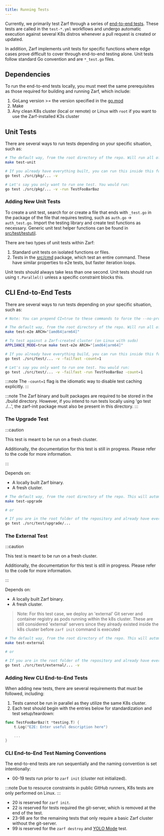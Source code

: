 ```yaml
---
title: Running Tests
---
```


Currently, we primarily test Zarf through a series of [end-to-end tests](https://github.com/zarf-dev/zarf/tree/main/src/test/e2e). These tests are called in the `test-*.yml` workflows and undergo automatic execution against several K8s distros whenever a pull request is created or updated.

In addition, Zarf implements unit tests for specific functions where edge cases prove difficult to cover through end-to-end testing alone. Unit tests follow standard Go convention and are `*_test.go` files.

## Dependencies

To run the end-to-end tests locally, you must meet the same prerequisites as those required for building and running Zarf, which include:

1. GoLang version >= the version specified in the [go.mod](https://github.com/zarf-dev/zarf/blob/main/go.mod)
2. Make
3. Any clean K8s cluster (local or remote) or Linux with `root` if you want to use the Zarf-installed K3s cluster

## Unit Tests

There are several ways to run tests depending on your specific situation, such as:

``` bash
# The default way, from the root directory of the repo. Will run all of the unit tests that are currently defined.
make test-unit

# If you already have everything built, you can run this inside this folder. This lets you customize the test run.
go test ./src/pkg/... -v

# Let's say you only want to run one test. You would run:
go test ./src/pkg/... -v -run TestFooBarBaz
```

### Adding New Unit Tests

To create a unit test, search for or create a file that ends with `_test.go` in the package of the file that requires testing, such as `auth.go` -> `auth_test.go`. Import the testing library and create test functions as necessary. Generic unit test helper functions can be found in [src/test/testutil](https://github.com/zarf-dev/zarf/tree/main/src/test/testutil).

There are two types of unit tests within Zarf:

1. Standard unit tests on isolated functions or files.
1. Tests in the [src/cmd](https://github.com/zarf-dev/zarf/tree/main/src/cmd) package, which test an entire command. These have similar properties to e2e tests, but faster iteration loops.

Unit tests should always take less than one second. Unit tests should run using `t.Parallel()` unless a specific constraint blocks this.


## CLI End-to-End Tests

There are several ways to run tests depending on your specific situation, such as:

``` bash
# Note: You can prepend CI=true to these commands to force the --no-progress flag like CI does

# The default way, from the root directory of the repo. Will run all of the tests against your chosen k8s distro. Will automatically build any binary dependencies that don't already exist.
make test-e2e ARCH="[amd64|arm64]"

# To test against a Zarf-created cluster (on Linux with sudo)
APPLIANCE_MODE=true make test-e2e ARCH="[amd64|arm64]"

# If you already have everything build, you can run this inside this folder. This lets you customize the test run.
go test ./src/test/... -v -failfast -count=1

# Let's say you only want to run one test. You would run:
go test ./src/test/... -v -failfast -run TestFooBarBaz -count=1
```

:::note
The `-count=1` flag is the idiomatic way to disable
test caching explicitly.
:::

:::note
The Zarf binary and built packages are required to be stored in the ./build directory. However, if you intend to run tests locally using 'go test ./...', the zarf-init package must also be present in this directory.
:::

### The Upgrade Test

:::caution

This test is meant to be run on a fresh cluster.

Additionally, the documentation for this test is still in progress. Please refer to the code for more information.

:::

Depends on:

- A locally built Zarf binary.
- A fresh cluster.

``` bash
# The default way, from the root directory of the repo. This will automatically build any Zarf related resources if they don't already exist (i.e. binary, init-package, example packages):
make test-upgrade

# or

# If you are in the root folder of the repository and already have everything built (i.e., the binary, the init-package and the flux-test example package):
go test ./src/test/upgrade/...
```

### The External Test

:::caution

This test is meant to be run on a fresh cluster.

Additionally, the documentation for this test is still in progress. Please refer to the code for more information.

:::

Depends on:

- A locally built Zarf binary.
- A fresh cluster.

> Note: For this test case, we deploy an 'external' Git server and container registry as pods running within the k8s cluster. These are still considered 'external' servers since they already existed inside the k8s cluster before `zarf init` command is executed

``` bash
# The default way, from the root directory of the repo. This will automatically build any Zarf related resources if they don't already exist (i.e. binary, init-package, example packages):
make test-external

# or

# If you are in the root folder of the repository and already have everything built (i.e., the binary, the init-package and the flux-test example package):
go test ./src/test/external/... -v
```

### Adding New CLI End-to-End Tests

When adding new tests, there are several requirements that must be followed, including:

1. Tests cannot be run in parallel as they utilize the same K8s cluster.
2. Each test should begin with the entries below for standardization and test setup/teardown:

```go
func TestFooBarBaz(t *testing.T) {
    t.Log("E2E: Enter useful description here")

    ...
}
```

### CLI End-to-End Test Naming Conventions

The end-to-end tests are run sequentially and the naming convention is set intentionally:

- 00-19 tests run prior to `zarf init` (cluster not initialized).

:::note
Due to resource constraints in public GitHub runners, K8s tests are only performed on Linux.
:::

- 20 is reserved for `zarf init`.
- 22 is reserved for tests required the git-server, which is removed at the end of the test.
- 23-98 are for the remaining tests that only require a basic Zarf cluster without the git-server.
- 99 is reserved for the `zarf destroy` and [YOLO Mode](/ref/examples/yolo/) test.
